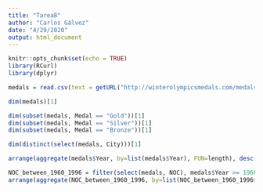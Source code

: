 ```yaml
---
title: "Tarea8"
author: "Carlos Gálvez"
date: "4/29/2020"
output: html_document
---
```


```r
knitr::opts_chunk$set(echo = TRUE)
library(RCurl)
library(dplyr)
```

```r
medals = read.csv(text = getURL("http://winterolympicsmedals.com/medals.csv"))
```

```r
dim(medals)[1]
```

```r
dim(subset(medals, Medal == "Gold"))[1]
dim(subset(medals, Medal == "Silver"))[1]
dim(subset(medals, Medal == "Bronze"))[1]
```

```r
dim(distinct(select(medals, City)))[1]
```

```r
arrange(aggregate(medals$Year, by=list(medals$Year), FUN=length), desc(x))[1,][1]
```

```r
NOC_between_1960_1996 = filter(select(medals, NOC), medals$Year >= 1960 & medals$Year <= 1996)
arrange(aggregate(NOC_between_1960_1996, by=list(NOC_between_1960_1996$NOC), FUN=length), desc(NOC))[1,][1]
```